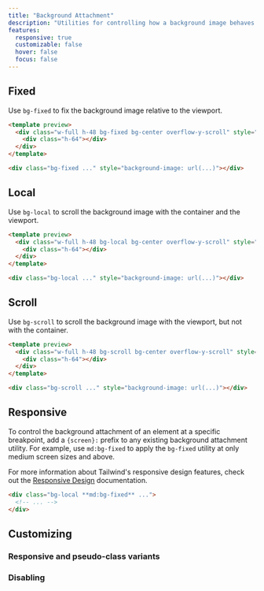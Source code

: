 ```yaml
---
title: "Background Attachment"
description: "Utilities for controlling how a background image behaves when scrolling."
features:
  responsive: true
  customizable: false
  hover: false
  focus: false
---
```




## Fixed

Use `bg-fixed` to fix the background image relative to the viewport.

```html
<template preview>
  <div class="w-full h-48 bg-fixed bg-center overflow-y-scroll" style="background-image:url('https://images.unsplash.com/photo-1459262838948-3e2de6c1ec80?ixlib=rb-1.2.1&ixid=eyJhcHBfaWQiOjEyMDd9&auto=format&fit=crop&w=800&q=80');">
    <div class="h-64"></div>
  </div>
</template>

<div class="bg-fixed ..." style="background-image: url(...)"></div>
```

## Local

Use `bg-local` to scroll the background image with the container and the viewport.

```html
<template preview>
  <div class="w-full h-48 bg-local bg-center overflow-y-scroll" style="background-image:url('https://images.unsplash.com/photo-1459262838948-3e2de6c1ec80?ixlib=rb-1.2.1&ixid=eyJhcHBfaWQiOjEyMDd9&auto=format&fit=crop&w=800&q=80');">
    <div class="h-64"></div>
  </div>
</template>

<div class="bg-local ..." style="background-image: url(...)"></div>
```

## Scroll

Use `bg-scroll` to scroll the background image with the viewport, but not with the container.

```html
<template preview>
  <div class="w-full h-48 bg-scroll bg-center overflow-y-scroll" style="background-image:url('https://images.unsplash.com/photo-1459262838948-3e2de6c1ec80?ixlib=rb-1.2.1&ixid=eyJhcHBfaWQiOjEyMDd9&auto=format&fit=crop&w=800&q=80');">
    <div class="h-64"></div>
  </div>
</template>

<div class="bg-scroll ..." style="background-image: url(...)"></div>
```

## Responsive

To control the background attachment of an element at a specific breakpoint, add a `{screen}:` prefix to any existing background attachment utility. For example, use `md:bg-fixed` to apply the `bg-fixed` utility at only medium screen sizes and above.

For more information about Tailwind's responsive design features, check out the [Responsive Design](/docs/responsive-design) documentation.

```html
<div class="bg-local **md:bg-fixed** ...">
  <!-- ... -->
</div>
```

## Customizing

### Responsive and pseudo-class variants

<Variants plugin="backgroundAttachment" />

### Disabling

<Disabling plugin="backgroundAttachment" />
